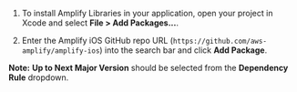 1. To install Amplify Libraries in your application, open your project in Xcode and select **File > Add Packages...**.

2. Enter the Amplify iOS GitHub repo URL (`https://github.com/aws-amplify/amplify-ios`) into the search bar and click **Add Package**.

  <Callout>

  **Note:** **Up to Next Major Version** should be selected from the **Dependency Rule** dropdown.

  </Callout>
